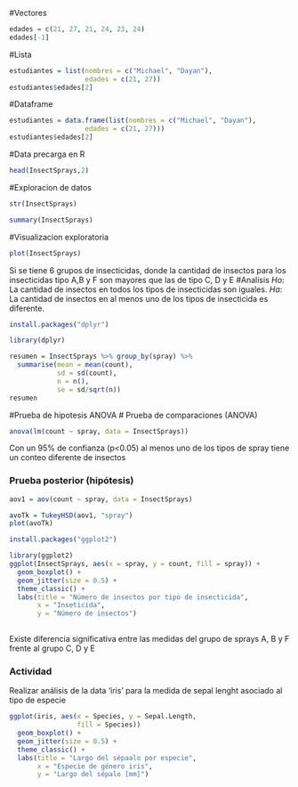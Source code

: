 #Vectores
```r
edades = c(21, 27, 21, 24, 23, 24)
edades[-1]
```
#Lista
```r
estudiantes = list(nombres = c("Michael", "Dayan"), 
                   edades = c(21, 27))
estudiantes$edades[2]
```
#Dataframe
```r
estudiantes = data.frame(list(nombres = c("Michael", "Dayan"), 
                   edades = c(21, 27))) 
estudiantes$edades[2]
```
#Data precarga en R
```r
head(InsectSprays,2)
```

#Exploracion de datos
```r
str(InsectSprays)
```
```r
summary(InsectSprays)
```
#Visualizacion exploratoria
```r
plot(InsectSprays)
```

Si se tiene 6 grupos de insecticidas, donde la cantidad de insectos para los insecticidas 
tipo A,B  y F son mayores que las de tipo C, D y E
#Analisis
$Ho:$ La cantidad de insectos en todos los tipos de insecticidas son iguales.
$Ha:$ La cantidad de insectos en al menos uno de los tipos de insecticida es diferente.
```r
install.packages("dplyr")
```
```r
library(dplyr)
```

```r
resumen = InsectSprays %>% group_by(spray) %>%  
  summarise(mean = mean(count), 
            sd = sd(count),
            n = n(), 
            se = sd/sqrt(n))
resumen
```
#Prueba de hipotesis ANOVA
# Prueba de comparaciones (ANOVA)
```r
anova(lm(count ~ spray, data = InsectSprays))
```
Con un 95% de confianza (p<0.05) al menos uno de los tipos de spray tiene un conteo diferente de insectos

### Prueba posterior (hipótesis)
```r
aov1 = aov(count ~ spray, data = InsectSprays)

avoTk = TukeyHSD(aov1, "spray")
plot(avoTk)
```
```r
install.packages("ggplot2")
```

```r
library(ggplot2)
ggplot(InsectSprays, aes(x = spray, y = count, fill = spray)) +
  geom_boxplot() +
  geom_jitter(size = 0.5) + 
  theme_classic() +
  labs(title = "Número de insectos por tipo de insecticida", 
       x = "Inseticida", 
       y = "Número de insectos")
  
```
Existe diferencia significativa entre las medidas del grupo de sprays A, B y F frente al grupo C, D y E

### Actividad
Realizar análisis de la data 'iris' para la medida de sepal lenght asociado al tipo de especie


```r
ggplot(iris, aes(x = Species, y = Sepal.Length,
                 fill = Species))
  geom_boxplot() +
  geom_jitter(size = 0.5) + 
  theme_classic() +
  labs(title = "Largo del sépaalo por especie", 
       x = "Especie de género iris", 
       y = "Largo del sépalo [mm]")

```



